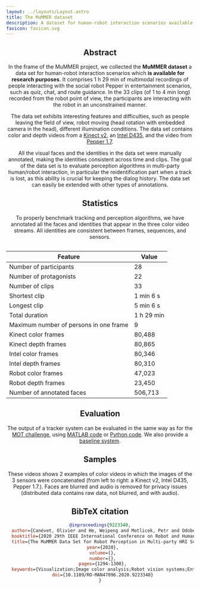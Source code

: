 ```yaml
---
layout: ../layouts/Layout.astro
title: The MuMMER dataset
description: A dataset for human-robot interaction scenarios available for research purposes
favicon: favicon.svg
---
```








<Header
  title={frontmatter.title}
  authors={[
    {
      name: "Olivier Canévet",
      url: "https://www.idiap.ch/~ocanevet",
      institution: "",
      notes: ["1"],
    },
    {
      name: "Weipeng He",
      url: "https://www.idiap.ch/~whe",
      institution: "",
      notes: ["1", "2"],
    },
    {
      name: "Petr Motlicek",
      url: "https://www.idiap.ch/~pmotlic",
      institution: "",
      notes: ["1"],
    },
    {
      name: "Jean-Marc Odobez",
      url: "https://www.idiap.ch/~odobez",
      institution: "",
      notes: ["1", "2"],
    },
  ]}
  conference="RO-MAN 2020"
  notes={[
    {
      symbol: "1",
      text: "Idiap Research Instite",
    },
    {
      symbol: "2",
      text: "École Polytechnique Fédérale de Lausanne",
    },
  ]}
  links={[
    {
      name: "Paper",
      url: "https://www.idiap.ch/~odobez/publications/CanevetHeMotlicekOdobez-ROMAN2020.pdf",
      icon: "fa-solid:file-pdf",
    },
    {
      name: "Code",
      url: "https://github.com/idiap/ihper",
      icon: "mdi:github",
    },
    {
      name: "Data",
      url: "https://zenodo.org/records/3989642",
      icon: "fa-solid:database",
    },
    {
      name: "IEEE",
      url: "https://ieeexplore.ieee.org/document/9223340",
      icon: "academicons:ieee",
    },
  ]}
  />

<HighlightedSection>

## Abstract

In the frame of the MuMMER project, we collected the **MuMMER dataset** a data set for human-robot interaction scenarios which **is available for research purposes**. It comprises 1 h 29 min of multimodal recordings of people interacting with the social robot Pepper in entertainment scenarios, such as quiz, chat, and route guidance. In the 33 clips (of 1 to 4 min long) recorded from the robot point of view, the participants are interacting with the robot in an unconstrained manner.

The data set exhibits interesting features and difficulties, such as people leaving the field of view, robot moving (head rotation with embedded camera in the head), different illumination conditions. The data set contains color and depth videos from a [Kinect v2](https://developer.microsoft.com/en-us/windows/kinect/), an [Intel D435](https://www.intelrealsense.com/depth-camera-d435/), and the video from [Pepper 1.7](http://doc.aldebaran.com/2-5/family/pepper_technical/pepper_versions.html).

All the visual faces and the identities in the data set were manually annotated, making the identities consistent across time and clips. The goal of the data set is to evaluate perception algorithms in multi-party human/robot interaction, in particular the reidentification part when a track is lost, as this ability is crucial for keeping the dialog history. The data set can easily be extended with other types of annotations.

</HighlightedSection>

## Statistics

To properly benchmark tracking and perception algorithms, we have annotated all the faces and identities that appear in the three color video streams. All identities are consistent between frames, sequences, and sensors.

<Figure caption="Example of face annotations">
    <Image source={annotations} altText="Example of face annotations" />
</Figure>

| Feature                                | Value      |
|----------------------------------------|------------|
| Number of participants                 | 28         |
| Number of protagonists                 | 22         |
| Number of clips                        | 33         |
| Shortest clip                          | 1 min 6 s  |
| Longest clip                           | 5 min 6 s  |
| Total duration                         | 1 h 29 min |
| Maximum number of persons in one frame | 9          |
| Kinect color frames                    | 80,488     |
| Kinect depth frames                    | 80,865     |
| Intel color frames                     | 80,346     |
| Intel depth frames                     | 80,310     |
| Robot color frames                     | 47,023     |
| Robot depth frames                     | 23,450     |
| Number of annotated faces              | 506,713    |

## Evaluation

The output of a tracker system can be evaluated in the same way as for the [MOT challenge](https://motchallenge.net/), using [MATLAB code](https://motchallenge.net/devkit/) or [Python code](https://github.com/cheind/py-motmetrics).
We also provide a [baseline system](https://github.com/idiap/ihper).

## Samples

These videos shows 2 examples of color videos in which the images of the 3 sensors were concatenated (from left to right: a Kinect v2, Intel D435, Pepper 1.7.). Faces are blurred and audio is removed for privacy issues (distributed data contains raw data, not blurred, and with audio).

<TwoColumns>
  <Figure slot="left" caption="An easy sequence (only 2 protagonists, no passerby)">
    <YouTubeVideo videoId="HBCBF7iL5CU" />
  </Figure>
  <Figure slot="right" caption="A hard sequence (3 protagonists, multiple passerby)">
    <YouTubeVideo videoId="LbD4J3YPiJs" />
  </Figure>
</TwoColumns>

## BibTeX citation

```bibtex
@inproceedings{9223340,
  author={Canévet, Olivier and He, Weipeng and Motlicek, Petr and Odobez, Jean-Marc},
  booktitle={2020 29th IEEE International Conference on Robot and Human Interactive Communication (RO-MAN)},
  title={The MuMMER Data Set for Robot Perception in Multi-party HRI Scenarios},
  year={2020},
  volume={},
  number={},
  pages={1294-1300},
  keywords={Visualization;Image color analysis;Robot vision systems;Entertainment industry;Benchmark testing;Cameras;Magnetic heads},
  doi={10.1109/RO-MAN47096.2020.9223340}
}
```

